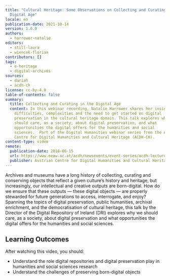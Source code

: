 ```yaml
---
title: "Cultural Heritage: Some Observations on Collecting and Curating in the
  Digital Age"
locale: en
publication-date: 2021-10-14
version: 1.0.0
authors:
  - harrower-natalie
editors:
  - still-laura
  - wiencek-florian
contributors: []
tags:
  - e-heritage
  - digital-archives
sources:
  - dariah
  - acdh-ch
license: cc-by-4.0
table-of-contents: false
summary:
  title: Collecting and Curating in the Digital Age
  content: In this webinar recording, Natalie Harrower shares her insights on
    difficulties, complexities and the need to get started on digital
    preservation in the cultural heritage domain. This talk explores why we
    should care, as a society, about digital preservation, and what
    opportunities the digital offers for the humanities and social
    sciences.  Part of the Digital Humanities webinar series from the Austrian
    Centre for Digital Humanities and Cultural Heritage (ACDH-CH).
content-type: video
remote:
  publication-date: 2018-06-15
  url: https://www.oeaw.ac.at/acdh/newsevents/event-series/acdh-lecture-33
  publisher: Austrian Centre for Digital Humanities and Cultural Heritage (ACDH-CH)
---
```

Archives and museums have a long history of collecting, curating and conserving objects that reflect a given culture’s history and heritage, but increasingly, our intellectual and creative outputs are born-digital. How do we ensure that these outputs — these digital objects — are properly stewarded for future generations to access, interrogate, and enjoy? Spanning the topics of digital preservation, public humanities, archival enrichment, and the democratisation of cultural heritage, this talk by the Director of the Digital Repository of Ireland (DRI) explores why we should care, as a society, about digital preservation and what opportunities the digital offers for the humanities and social sciences.

## Learning Outcomes

After watching this video, you should:

* Understand the role digital repositories and digital preservation play in humanities and social sciences research
* Understand the challenges of preserving born-digital objects

<VideoCard provider="youtube" id="R8dSXhm_njw" title="Cultural Heritage: Some Observations on Collecting and Curating in the Digital Age" image="/assets/content/assets/en/resources/external/cultural-heritage-some-observations-on-collecting-and-curating-in-the-digital-age/acdh-ch-video-png" subtitle="Click here to view" />
